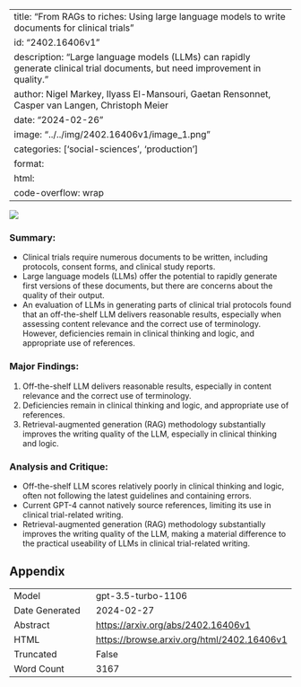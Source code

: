 
---
title: "From RAGs to riches: Using large language models to write documents for clinical trials"
id: "2402.16406v1"
description: "Large language models (LLMs) can rapidly generate clinical trial documents, but need improvement in quality."
author: Nigel Markey, Ilyass El-Mansouri, Gaetan Rensonnet, Casper van Langen, Christoph Meier
date: "2024-02-26"
image: "../../img/2402.16406v1/image_1.png"
categories: ['social-sciences', 'production']
format:
  html:
    code-overflow: wrap
---

![](../../img/2402.16406v1/image_1.png)

### **Summary:**
- Clinical trials require numerous documents to be written, including protocols, consent forms, and clinical study reports.
- Large language models (LLMs) offer the potential to rapidly generate first versions of these documents, but there are concerns about the quality of their output.
- An evaluation of LLMs in generating parts of clinical trial protocols found that an off-the-shelf LLM delivers reasonable results, especially when assessing content relevance and the correct use of terminology. However, deficiencies remain in clinical thinking and logic, and appropriate use of references.

### **Major Findings:**
1. Off-the-shelf LLM delivers reasonable results, especially in content relevance and the correct use of terminology.
2. Deficiencies remain in clinical thinking and logic, and appropriate use of references.
3. Retrieval-augmented generation (RAG) methodology substantially improves the writing quality of the LLM, especially in clinical thinking and logic.

### **Analysis and Critique:**
- Off-the-shelf LLM scores relatively poorly in clinical thinking and logic, often not following the latest guidelines and containing errors.
- Current GPT-4 cannot natively source references, limiting its use in clinical trial-related writing.
- Retrieval-augmented generation (RAG) methodology substantially improves the writing quality of the LLM, making a material difference to the practical useability of LLMs in clinical trial-related writing.

## Appendix

|          |          |
|----------|----------|
| Model     | gpt-3.5-turbo-1106       |
| Date Generated     | 2024-02-27       |
| Abstract | [https://arxiv.org/abs/2402.16406v1](https://arxiv.org/abs/2402.16406v1)        |
| HTML     | [https://browse.arxiv.org/html/2402.16406v1](https://browse.arxiv.org/html/2402.16406v1)       |
| Truncated       | False       |
| Word Count       | 3167       |
